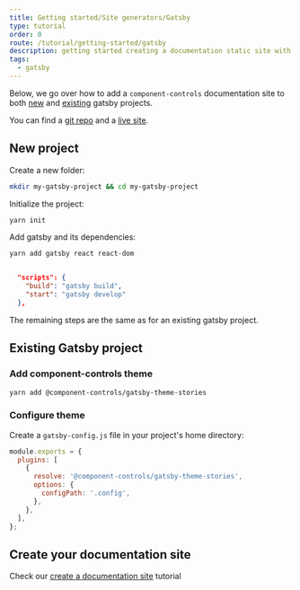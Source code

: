 ```yaml
---
title: Getting started/Site generators/Gatsby
type: tutorial
order: 0
route: /tutorial/getting-started/gatsby
description: getting started creating a documentation static site with gatsby and component-controls
tags:
  - gatsby
---
```


Below, we go over how to add a `component-controls` documentation site to both [new](#new-project) and [existing](#existing-gatsby-project) gatsby projects.

You can find a [git repo](https://github.com/atanasster/gatsby-controls-starter) and a [live site](https://gatsby-controls-starter.netlify.app/).

## New project 

Create a new folder:

```sh
mkdir my-gatsby-project && cd my-gatsby-project
```

Initialize the project:

```sh
yarn init
```

Add gatsby and its dependencies:

```sh
yarn add gatsby react react-dom
```

```json:title=package.json

  "scripts": {
    "build": "gatsby build",
    "start": "gatsby develop"
  },

```

The remaining steps are the same as for an existing gatsby project.

## Existing Gatsby project

### Add component-controls theme

```sh
yarn add @component-controls/gatsby-theme-stories
```

### Configure theme

Create a `gatsby-config.js` file in your project's home directory:
```js:title=gatsby-config.js
module.exports = {
  plugins: [
    {
      resolve: '@component-controls/gatsby-theme-stories',
      options: {
        configPath: '.config',
      },
    },
  ],
};
```

## Create your documentation site

Check our [create a documentation site](/tutorial/getting-started/documentation-site) tutorial